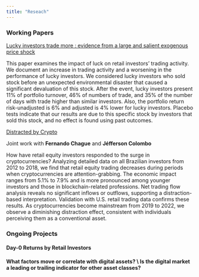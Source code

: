 ```yaml
---
title: "Reseach"
---
```


### Working Papers

[Lucky investors trade more : evidence from a large and salient exogenous price shock](https://repositorio.fgv.br/server/api/core/bitstreams/adf6634e-903b-49ae-acbb-5e1aad8c6d22/content)

This paper examines the impact of luck on retail investors' trading activity. We document an increase in trading activity and a worsening in the performance of lucky investors. We considered lucky investors who sold stock before an unexpected environmental disaster that caused a significant devaluation of this stock. After the event, lucky investors present 11% of portfolio turnover, 46% of numbers of trade, and 35% of the number of days with trade higher than similar investors. Also, the portfolio return risk-unadjusted is 6% and adjusted is 4% lower for lucky investors. Placebo tests indicate that our results are due to this specific stock by investors that sold this stock, and no effect is found using past outcomes.

[Distracted by Crypto](https://1drv.ms/b/s!ApUHgEaZ0FjUk9xAJSJOVxEU9xRiOw?e=i1kNLP)

Joint work with **Fernando Chague** and **Jéfferson Colombo**

How have retail equity investors responded to the surge in cryptocurrencies? Analyzing detailed data on all Brazilian investors from 2012 to 2018, we find that retail equity trading decreases during periods when cryptocurrencies are attention-grabbing. The economic impact ranges from 5.1% to 7.9% and is more pronounced among younger investors and those in blockchain-related professions. Net trading flow analysis reveals no significant inflows or outflows, supporting a distraction-based interpretation. Validation with U.S. retail trading data confirms these results. As cryptocurrencies become mainstream from 2019 to 2022, we observe a diminishing distraction effect, consistent with individuals perceiving them as a conventional asset.

### Ongoing Projects

#### Day-0 Returns by Retail Investors

#### What factors move or correlate with digital assets? \\ Is the digital market a leading or trailing indicator for other asset classes?
